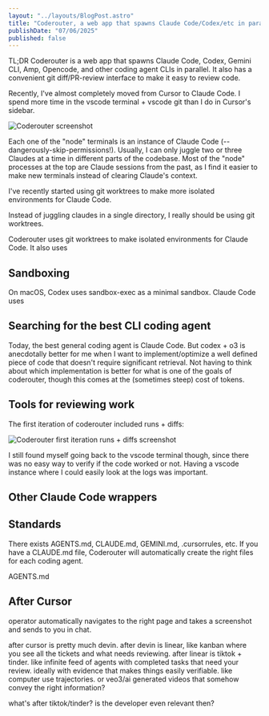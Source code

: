 ```yaml
---
layout: "../layouts/BlogPost.astro"
title: "Coderouter, a web app that spawns Claude Code/Codex/etc in parallel"
publishDate: "07/06/2025"
published: false
---
```


TL;DR Coderouter is a web app that spawns Claude Code, Codex, Gemini CLI, Amp, Opencode, and other coding agent CLIs in parallel. It also has a convenient git diff/PR-review interface to make it easy to review code.

Recently, I've almost completely moved from Cursor to Claude Code. I spend more time in the vscode terminal + vscode git than I do in Cursor's sidebar.

![Coderouter screenshot](/coderouter/claude-code-cursor.png)


Each one of the "node" terminals is an instance of Claude Code (--dangerously-skip-permissions!). Usually, I can only juggle two or three Claudes at a time in different parts of the codebase. Most of the "node" processes at the top are Claude sessions from the past, as I find it easier to make new terminals instead of clearing Claude's context.

I've recently started using git worktrees to make more isolated environments for Claude Code.

Instead of juggling claudes in a single directory, I really should be using git worktrees.

Coderouter uses git worktrees to make isolated environments for Claude Code. It also uses 

## Sandboxing

On macOS, Codex uses sandbox-exec as a minimal sandbox. Claude Code uses

## Searching for the best CLI coding agent

Today, the best general coding agent is Claude Code. But codex + o3 is anecdotally better for me when I want to implement/optimize a well defined piece of code that doesn't require significant retrieval. Not having to think about which implementation is better for what is one of the goals of coderouter, though this comes at the (sometimes steep) cost of tokens.

## Tools for reviewing work

The first iteration of coderouter included runs + diffs:

![Coderouter first iteration runs + diffs screenshot](/coderouter/coderouter-v0-runs-diffs.png)

I still found myself going back to the vscode terminal though, since there was no easy way to verify if the code worked or not. Having a vscode instance where I could easily look at the logs was important.

## Other Claude Code wrappers

## Standards

There exists AGENTS.md, CLAUDE.md, GEMINI.md, .cursorrules, etc. If you have a CLAUDE.md file, Coderouter will automatically create the right files for each coding agent.

AGENTS.md

## After Cursor

operator automatically navigates to the right page and takes a screenshot and sends to you in chat.

after cursor is pretty much devin.
after devin is linear, like kanban where you see all the tickets and what needs reviewing.
after linear is tiktok + tinder. like infinite feed of agents with completed tasks that need your review. ideally with evidence that makes things easily verifiable. like computer use trajectories. or veo3/ai generated videos that somehow convey the right information?

what's after tiktok/tinder?
is the developer even relevant then?